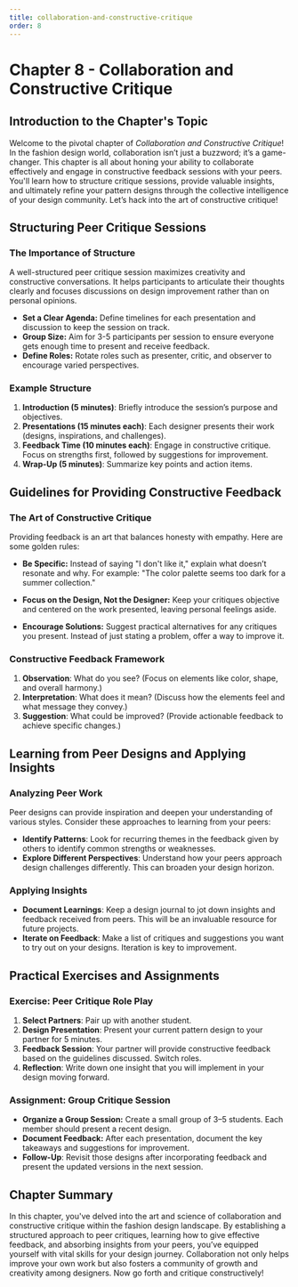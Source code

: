 ```yaml
---
title: collaboration-and-constructive-critique
order: 8
---
```


# Chapter 8 - Collaboration and Constructive Critique

## Introduction to the Chapter's Topic

Welcome to the pivotal chapter of *Collaboration and Constructive Critique*! In the fashion design world, collaboration isn’t just a buzzword; it’s a game-changer. This chapter is all about honing your ability to collaborate effectively and engage in constructive feedback sessions with your peers. You'll learn how to structure critique sessions, provide valuable insights, and ultimately refine your pattern designs through the collective intelligence of your design community. Let’s hack into the art of constructive critique!

## Structuring Peer Critique Sessions

### The Importance of Structure

A well-structured peer critique session maximizes creativity and constructive conversations. It helps participants to articulate their thoughts clearly and focuses discussions on design improvement rather than on personal opinions.

- **Set a Clear Agenda:** Define timelines for each presentation and discussion to keep the session on track.
- **Group Size:** Aim for 3-5 participants per session to ensure everyone gets enough time to present and receive feedback.
- **Define Roles:** Rotate roles such as presenter, critic, and observer to encourage varied perspectives.

### Example Structure

1. **Introduction (5 minutes)**: Briefly introduce the session’s purpose and objectives.
2. **Presentations (15 minutes each)**: Each designer presents their work (designs, inspirations, and challenges).
3. **Feedback Time (10 minutes each)**: Engage in constructive critique. Focus on strengths first, followed by suggestions for improvement.
4. **Wrap-Up (5 minutes)**: Summarize key points and action items.

## Guidelines for Providing Constructive Feedback

### The Art of Constructive Critique

Providing feedback is an art that balances honesty with empathy. Here are some golden rules:

- **Be Specific:** Instead of saying "I don't like it," explain what doesn’t resonate and why. For example: "The color palette seems too dark for a summer collection."

- **Focus on the Design, Not the Designer:** Keep your critiques objective and centered on the work presented, leaving personal feelings aside.

- **Encourage Solutions:** Suggest practical alternatives for any critiques you present. Instead of just stating a problem, offer a way to improve it.

### Constructive Feedback Framework

1. **Observation**: What do you see? (Focus on elements like color, shape, and overall harmony.)
2. **Interpretation**: What does it mean? (Discuss how the elements feel and what message they convey.)
3. **Suggestion**: What could be improved? (Provide actionable feedback to achieve specific changes.)

## Learning from Peer Designs and Applying Insights

### Analyzing Peer Work

Peer designs can provide inspiration and deepen your understanding of various styles. Consider these approaches to learning from your peers:

- **Identify Patterns**: Look for recurring themes in the feedback given by others to identify common strengths or weaknesses.
- **Explore Different Perspectives**: Understand how your peers approach design challenges differently. This can broaden your design horizon.

### Applying Insights

- **Document Learnings**: Keep a design journal to jot down insights and feedback received from peers. This will be an invaluable resource for future projects.
- **Iterate on Feedback**: Make a list of critiques and suggestions you want to try out on your designs. Iteration is key to improvement.

## Practical Exercises and Assignments

### Exercise: Peer Critique Role Play

1. **Select Partners**: Pair up with another student.
2. **Design Presentation**: Present your current pattern design to your partner for 5 minutes.
3. **Feedback Session**: Your partner will provide constructive feedback based on the guidelines discussed. Switch roles.
4. **Reflection**: Write down one insight that you will implement in your design moving forward.

### Assignment: Group Critique Session

- **Organize a Group Session:** Create a small group of 3–5 students. Each member should present a recent design.
- **Document Feedback:** After each presentation, document the key takeaways and suggestions for improvement.
- **Follow-Up**: Revisit those designs after incorporating feedback and present the updated versions in the next session.

## Chapter Summary

In this chapter, you've delved into the art and science of collaboration and constructive critique within the fashion design landscape. By establishing a structured approach to peer critiques, learning how to give effective feedback, and absorbing insights from your peers, you’ve equipped yourself with vital skills for your design journey. Collaboration not only helps improve your own work but also fosters a community of growth and creativity among designers. Now go forth and critique constructively!

